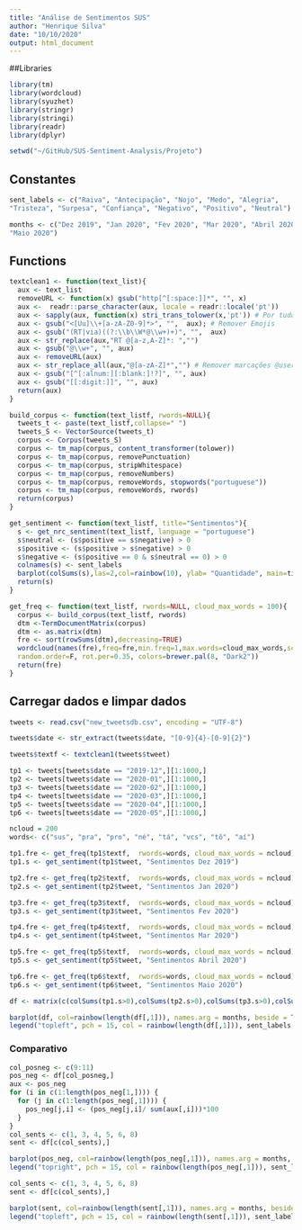 ```yaml
---
title: "Análise de Sentimentos SUS"
author: "Henrique Silva"
date: "10/10/2020"
output: html_document
---
```

##Libraries
```r
library(tm)
library(wordcloud)
library(syuzhet)
library(stringr)
library(stringi)
library(readr)
library(dplyr)
```

```r
setwd("~/GitHub/SUS-Sentiment-Analysis/Projeto")
```


## Constantes

```r
sent_labels <- c("Raiva", "Antecipação", "Nojo", "Medo", "Alegria", 
"Tristeza", "Surpesa", "Confiança", "Negativo", "Positivo", "Neutral")

months <- c("Dez 2019", "Jan 2020", "Fev 2020", "Mar 2020", "Abril 2020", 
"Maio 2020")
```

## Functions
```r
textclean1 <- function(text_list){
  aux <- text_list
  removeURL <- function(x) gsub("http[^[:space:]]*", "", x)
  aux <-  readr::parse_character(aux, locale = readr::locale('pt'))
  aux <- sapply(aux, function(x) stri_trans_tolower(x,'pt')) # Por tudo em letras minúsculas
  aux <- gsub("<[Uu]\\+[a-zA-Z0-9]*>", "",  aux); # Remover Emojis
  aux <- gsub("(RT|via)((?:\\b\\W*@\\w+)+)", "",  aux)
  aux <- str_replace(aux,"RT @[a-z,A-Z]*: ","")
  aux <- gsub("@\\w+", "", aux)
  aux <- removeURL(aux)
  aux <- str_replace_all(aux,"@[a-zA-Z]*","") # Remover marcações @username
  aux <- gsub("[^[:alnum:][:blank:]!?]", "", aux)
  aux <- gsub("[[:digit:]]", "", aux)
  return(aux)
}

build_corpus <- function(text_listf, rwords=NULL){
  tweets_t <- paste(text_listf,collapse=" ")
  tweets_S <- VectorSource(tweets_t)
  corpus <- Corpus(tweets_S)
  corpus <- tm_map(corpus, content_transformer(tolower))
  corpus <- tm_map(corpus, removePunctuation)
  corpus <- tm_map(corpus, stripWhitespace)
  corpus <- tm_map(corpus, removeNumbers)
  corpus <- tm_map(corpus, removeWords, stopwords("portuguese"))
  corpus <- tm_map(corpus, removeWords, rwords)
  return(corpus)
}

get_sentiment <- function(text_listf, title="Sentimentos"){
  s <- get_nrc_sentiment(text_listf, language = "portuguese")
  s$neutral <- (s$positive == s$negative) > 0
  s$positive <- (s$positive > s$negative) > 0
  s$negative <- (s$positive == 0 & s$neutral == 0) > 0
  colnames(s) <- sent_labels 
  barplot(colSums(s),las=2,col=rainbow(10), ylab= "Quantidade", main=title)
  return(s)
}

get_freq <- function(text_listf, rwords=NULL, cloud_max_words = 100){
  corpus <- build_corpus(text_listf, rwords)
  dtm <-TermDocumentMatrix(corpus)
  dtm <- as.matrix(dtm)
  fre <- sort(rowSums(dtm),decreasing=TRUE)
  wordcloud(names(fre),freq=fre,min.freq=1,max.words=cloud_max_words,scale=c(4,.5),
  random.order=F, rot.per=0.35, colors=brewer.pal(8, "Dark2"))
  return(fre)
}
```

## Carregar dados e limpar dados

```r
tweets <- read.csv("new_tweetsdb.csv", encoding = "UTF-8")

tweets$date <- str_extract(tweets$date, "[0-9]{4}-[0-9]{2}")

tweets$textf <- textclean1(tweets$tweet)
```

```r

tp1 <- tweets[tweets$date == "2019-12",][1:1000,]
tp2 <- tweets[tweets$date == "2020-01",][1:1000,]
tp3 <- tweets[tweets$date == "2020-02",][1:1000,]
tp4 <- tweets[tweets$date == "2020-03",][1:1000,]
tp5 <- tweets[tweets$date == "2020-04",][1:1000,]
tp6 <- tweets[tweets$date == "2020-05",][1:1000,]

ncloud = 200
words<- c("sus", "pra", "pro", "né", "tá", "vcs", "tô", "aí")

tp1.fre <- get_freq(tp1$textf,  rwords=words, cloud_max_words = ncloud)
tp1.s <- get_sentiment(tp1$tweet, "Sentimentos Dez 2019")

tp2.fre <- get_freq(tp2$textf,  rwords=words, cloud_max_words = ncloud)
tp2.s <- get_sentiment(tp2$tweet, "Sentimentos Jan 2020")

tp3.fre <- get_freq(tp3$textf,  rwords=words, cloud_max_words = ncloud)
tp3.s <- get_sentiment(tp3$tweet, "Sentimentos Fev 2020")

tp4.fre <- get_freq(tp4$textf,  rwords=words, cloud_max_words = ncloud)
tp4.s <- get_sentiment(tp4$tweet, "Sentimentos Mar 2020")

tp5.fre <- get_freq(tp5$textf,  rwords=words, cloud_max_words = ncloud)
tp5.s <- get_sentiment(tp5$tweet, "Sentimentos Abril 2020")

tp6.fre <- get_freq(tp6$textf,  rwords=words, cloud_max_words = ncloud)
tp6.s <- get_sentiment(tp6$tweet, "Sentimentos Maio 2020")

```

```r

df <- matrix(c(colSums(tp1.s>0),colSums(tp2.s>0),colSums(tp3.s>0),colSums(tp4.s>0),colSums(tp5.s>0),colSums(tp6.s>0)), nrow = 11, ncol = 6, byrow = F)

barplot(df, col=rainbow(length(df[,1])), names.arg = months, beside = T)
legend("topleft", pch = 15, col = rainbow(length(df[,1])), sent_labels, cex = 0.75)

```
### Comparativo
```r
col_posneg <- c(9:11)
pos_neg <- df[col_posneg,]
aux <- pos_neg
for (i in c(1:length(pos_neg[1,]))) {
  for (j in c(1:length(pos_neg[,1]))) {
    pos_neg[j,i] <- (pos_neg[j,i]/ sum(aux[,i]))*100
  }
}
col_sents <- c(1, 3, 4, 5, 6, 8)
sent <- df[c(col_sents),]

barplot(pos_neg, col=rainbow(length(pos_neg[,1])), names.arg = months, beside = T, xlab = "Mês", ylab="Percentual(%)", main= "Sentimentos positivos e negativos no período de pesquisa")
legend("topright", pch = 15, col = rainbow(length(pos_neg[,1])), sent_labels[col_posneg], cex = 0.75)
```

```r
col_sents <- c(1, 3, 4, 5, 6, 8)
sent <- df[c(col_sents),]

barplot(sent, col=rainbow(length(sent[,1])), names.arg = months, beside = T, xlab = "Mês", ylab="Frequencia em Tweets", main= "Sentimentos encontrados por quantidade no período de pesquisa")
legend("topleft", pch = 15, col = rainbow(length(sent[,1])), sent_labels[col_sents], cex = 0.75)
```





